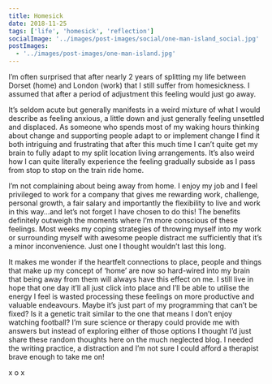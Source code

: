 ```yaml
---
title: Homesick
date: 2018-11-25
tags: ['life', 'homesick', 'reflection']
socialImage: '../images/post-images/social/one-man-island_social.jpg'
postImages:
  - '../images/post-images/one-man-island.jpg'
---
```



I’m often surprised that after nearly 2 years of splitting my life between Dorset (home) and London (work) that I still suffer from homesickness. I assumed that after a period of adjustment this feeling would just go away.

It’s seldom acute but generally manifests in a weird mixture of what I would describe as feeling anxious, a little down and just generally feeling unsettled and displaced. As someone who spends most of my waking hours thinking about change and supporting people adapt to or implement change I find it both intriguing and frustrating that after this much time I can’t quite get my brain to fully adapt to my split location living arrangements. It’s also weird how I can quite literally experience the feeling gradually subside as I pass from stop to stop on the train ride home.

I’m not complaining about being away from home. I enjoy my job and I feel privileged to work for a company that gives me rewarding work, challenge, personal growth, a fair salary and importantly the flexibility to live and work in this way…and let’s not forget I have chosen to do this! The benefits definitely outweigh the moments where I’m more conscious of these feelings. Most weeks my coping strategies of throwing myself into my work or surrounding myself with awesome people distract me sufficiently that it’s a minor inconvenience. Just one I thought wouldn’t last this long.

It makes me wonder if the heartfelt connections to place, people and things that make up my concept of ‘home’ are now so hard-wired into my brain that being away from them will always have this effect on me. I still live in hope that one day it’ll all just click into place and I’ll be able to utilise the energy I feel is wasted processing these feelings on more productive and valuable endeavours. Maybe it’s just part of my programming that can’t be fixed? Is it a genetic trait similar to the one that means I don’t enjoy watching football? I’m sure science or therapy could provide me with answers but instead of exploring either of those options I thought I’d just share these random thoughts here on the much neglected blog. I needed the writing practice, a distraction and I’m not sure I could afford a therapist brave enough to take me on!

x o x

<GatsbyImage
  alt="One man and his island!"
  title="One man and his island!"
  image={getImage(props.frontmatter.postImages[0])}
  className="mb-4"
/>
